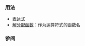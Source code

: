 {{cpp/keyword/title|{{tt|delete}}}}
{{cpp/keyword/navbar}}

===用法===
* [[cpp/language/delete | {{tt|delete}} 表达式]]
* [[cpp/memory/new/operator_delete | 解分配函数]]：作为运算符式的函数名
{{rrev | since=c++11 |
* [[cpp/language/function#弃置函数|弃置函数]]
}}

===参阅===
{{rrev|since=c++11|
* {{rlpt|default}} {{petty|(显式预置的函数定义)}}
}}

{{langlinks|de|en|es|fr|it|ja|pt|ru}}